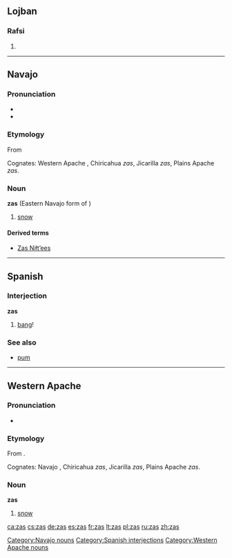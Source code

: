 ==Lojban==

===Rafsi===
{{jbo-rafsi}}

# {{rafsi of|zasni}}

----

==Navajo==
{{wikipedia|lang=nv}}

===Pronunciation===
* {{IPA|[zàs]|lang=nv}}
* {{audio|Nv-zas.ogg|Audio (NV)}}

===Etymology===
From {{etyl|ath-pro|nv}} {{recons|yəx̣s|lang=ath-pro}}

Cognates: Western Apache ''{{l|apw|zas}}'', Chiricahua ''zas'', Jicarilla ''zas'', Plains Apache ''zas''.

===Noun===
'''zas''' (Eastern Navajo form of '''{{l|nv|yas}}''')

# [[snow]]

====Derived terms====
* [[Zas Niłtʼees]]

[[Category:Navajo nouns]]

----

==Spanish==

===Interjection===
'''zas'''

# [[bang]]!

===See also===
* [[pum]]

[[Category:Spanish interjections]]

----

==Western Apache==

===Pronunciation===
* {{IPA|[zàs]|lang=apw}}

===Etymology===

From {{etyl|ath-pro|apw}} {{recons|yəx̣s|lang=ath-pro}}.

Cognates: Navajo ''{{l|nv|yas}}'', Chiricahua ''zas'', Jicarilla ''zas'', Plains Apache ''zas''.

===Noun===
'''zas'''

# [[snow]]

[[Category:Western Apache nouns]]

[[ca:zas]]
[[cs:zas]]
[[de:zas]]
[[es:zas]]
[[fr:zas]]
[[lt:zas]]
[[pl:zas]]
[[ru:zas]]
[[zh:zas]]